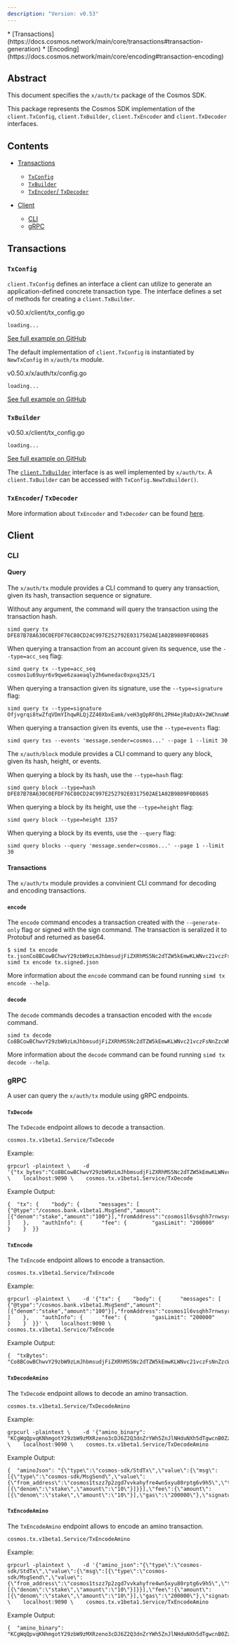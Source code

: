```yaml
---
description: "Version: v0.53"
---
```


<Note>
  * [Transactions](https://docs.cosmos.network/main/core/transactions#transaction-generation)
  * [Encoding](https://docs.cosmos.network/main/core/encoding#transaction-encoding)
</Note>

## Abstract[​](#abstract "Direct link to Abstract")

This document specifies the `x/auth/tx` package of the Cosmos SDK.

This package represents the Cosmos SDK implementation of the `client.TxConfig`, `client.TxBuilder`, `client.TxEncoder` and `client.TxDecoder` interfaces.

## Contents[​](#contents "Direct link to Contents")

* [Transactions](#transactions)

  * [`TxConfig`](#txconfig)
  * [`TxBuilder`](#txbuilder)
  * [`TxEncoder`/ `TxDecoder`](#txencoder-txdecoder)

* [Client](#client)

  * [CLI](#cli)
  * [gRPC](#grpc)

## Transactions[​](#transactions "Direct link to Transactions")

### `TxConfig`[​](#txconfig "Direct link to txconfig")

`client.TxConfig` defines an interface a client can utilize to generate an application-defined concrete transaction type. The interface defines a set of methods for creating a `client.TxBuilder`.

v0.50.x/client/tx\_config.go

```
loading...
```

[See full example on GitHub](https://github.com/cosmos/cosmos-sdk/tree/release/v0.50.x/client/tx_config.go#L25-L31)

The default implementation of `client.TxConfig` is instantiated by `NewTxConfig` in `x/auth/tx` module.

v0.50.x/x/auth/tx/config.go

```
loading...
```

[See full example on GitHub](https://github.com/cosmos/cosmos-sdk/tree/release/v0.50.x/x/auth/tx/config.go#L22-L28)

### `TxBuilder`[​](#txbuilder "Direct link to txbuilder")

v0.50.x/client/tx\_config.go

```
loading...
```

[See full example on GitHub](https://github.com/cosmos/cosmos-sdk/tree/release/v0.50.x/client/tx_config.go#L33-L50)

The [`client.TxBuilder`](https://docs.cosmos.network/main/core/transactions#transaction-generation) interface is as well implemented by `x/auth/tx`. A `client.TxBuilder` can be accessed with `TxConfig.NewTxBuilder()`.

### `TxEncoder`/ `TxDecoder`[​](#txencoder-txdecoder "Direct link to txencoder-txdecoder")

More information about `TxEncoder` and `TxDecoder` can be found [here](https://docs.cosmos.network/main/core/encoding#transaction-encoding).

## Client[​](#client "Direct link to Client")

### CLI[​](#cli "Direct link to CLI")

#### Query[​](#query "Direct link to Query")

The `x/auth/tx` module provides a CLI command to query any transaction, given its hash, transaction sequence or signature.

Without any argument, the command will query the transaction using the transaction hash.

```
simd query tx DFE87B78A630C0EFDF76C80CD24C997E252792E0317502AE1A02B9809F0D8685
```

When querying a transaction from an account given its sequence, use the `--type=acc_seq` flag:

```
simd query tx --type=acc_seq cosmos1u69uyr6v9qwe6zaaeaqly2h6wnedac0xpxq325/1
```

When querying a transaction given its signature, use the `--type=signature` flag:

```
simd query tx --type=signature Ofjvgrqi8twZfqVDmYIhqwRLQjZZ40XbxEamk/veH3gQpRF0hL2PH4ejRaDzAX+2WChnaWNQJQ41ekToIi5Wqw==
```

When querying a transaction given its events, use the `--type=events` flag:

```
simd query txs --events 'message.sender=cosmos...' --page 1 --limit 30
```

The `x/auth/block` module provides a CLI command to query any block, given its hash, height, or events.

When querying a block by its hash, use the `--type=hash` flag:

```
simd query block --type=hash DFE87B78A630C0EFDF76C80CD24C997E252792E0317502AE1A02B9809F0D8685
```

When querying a block by its height, use the `--type=height` flag:

```
simd query block --type=height 1357
```

When querying a block by its events, use the `--query` flag:

```
simd query blocks --query 'message.sender=cosmos...' --page 1 --limit 30
```

#### Transactions[​](#transactions-1 "Direct link to Transactions")

The `x/auth/tx` module provides a convinient CLI command for decoding and encoding transactions.

#### `encode`[​](#encode "Direct link to encode")

The `encode` command encodes a transaction created with the `--generate-only` flag or signed with the sign command. The transaction is seralized it to Protobuf and returned as base64.

```
$ simd tx encode tx.jsonCo8BCowBChwvY29zbW9zLmJhbmsudjFiZXRhMS5Nc2dTZW5kEmwKLWNvc21vczFsNnZzcWhoN3Jud3N5cjJreXozampnM3FkdWF6OGd3Z3lsODI3NRItY29zbW9zMTU4c2FsZHlnOHBteHU3Znd2dDBkNng3amVzd3A0Z3d5a2xrNnkzGgwKBXN0YWtlEgMxMDASBhIEEMCaDA==$ simd tx encode tx.signed.json
```

More information about the `encode` command can be found running `simd tx encode --help`.

#### `decode`[​](#decode "Direct link to decode")

The `decode` commands decodes a transaction encoded with the `encode` command.

```
simd tx decode Co8BCowBChwvY29zbW9zLmJhbmsudjFiZXRhMS5Nc2dTZW5kEmwKLWNvc21vczFsNnZzcWhoN3Jud3N5cjJreXozampnM3FkdWF6OGd3Z3lsODI3NRItY29zbW9zMTU4c2FsZHlnOHBteHU3Znd2dDBkNng3amVzd3A0Z3d5a2xrNnkzGgwKBXN0YWtlEgMxMDASBhIEEMCaDA==
```

More information about the `decode` command can be found running `simd tx decode --help`.

### gRPC[​](#grpc "Direct link to gRPC")

A user can query the `x/auth/tx` module using gRPC endpoints.

#### `TxDecode`[​](#txdecode "Direct link to txdecode")

The `TxDecode` endpoint allows to decode a transaction.

```
cosmos.tx.v1beta1.Service/TxDecode
```

Example:

```
grpcurl -plaintext \    -d '{"tx_bytes":"Co8BCowBChwvY29zbW9zLmJhbmsudjFiZXRhMS5Nc2dTZW5kEmwKLWNvc21vczFsNnZzcWhoN3Jud3N5cjJreXozampnM3FkdWF6OGd3Z3lsODI3NRItY29zbW9zMTU4c2FsZHlnOHBteHU3Znd2dDBkNng3amVzd3A0Z3d5a2xrNnkzGgwKBXN0YWtlEgMxMDASBhIEEMCaDA=="}' \    localhost:9090 \    cosmos.tx.v1beta1.Service/TxDecode
```

Example Output:

```
{  "tx": {    "body": {      "messages": [        {"@type":"/cosmos.bank.v1beta1.MsgSend","amount":[{"denom":"stake","amount":"100"}],"fromAddress":"cosmos1l6vsqhh7rnwsyr2kyz3jjg3qduaz8gwgyl8275","toAddress":"cosmos158saldyg8pmxu7fwvt0d6x7jeswp4gwyklk6y3"}      ]    },    "authInfo": {      "fee": {        "gasLimit": "200000"      }    }  }}
```

#### `TxEncode`[​](#txencode "Direct link to txencode")

The `TxEncode` endpoint allows to encode a transaction.

```
cosmos.tx.v1beta1.Service/TxEncode
```

Example:

```
grpcurl -plaintext \    -d '{"tx": {    "body": {      "messages": [        {"@type":"/cosmos.bank.v1beta1.MsgSend","amount":[{"denom":"stake","amount":"100"}],"fromAddress":"cosmos1l6vsqhh7rnwsyr2kyz3jjg3qduaz8gwgyl8275","toAddress":"cosmos158saldyg8pmxu7fwvt0d6x7jeswp4gwyklk6y3"}      ]    },    "authInfo": {      "fee": {        "gasLimit": "200000"      }    }  }}' \    localhost:9090 \    cosmos.tx.v1beta1.Service/TxEncode
```

Example Output:

```
{  "txBytes": "Co8BCowBChwvY29zbW9zLmJhbmsudjFiZXRhMS5Nc2dTZW5kEmwKLWNvc21vczFsNnZzcWhoN3Jud3N5cjJreXozampnM3FkdWF6OGd3Z3lsODI3NRItY29zbW9zMTU4c2FsZHlnOHBteHU3Znd2dDBkNng3amVzd3A0Z3d5a2xrNnkzGgwKBXN0YWtlEgMxMDASBhIEEMCaDA=="}
```

#### `TxDecodeAmino`[​](#txdecodeamino "Direct link to txdecodeamino")

The `TxDecode` endpoint allows to decode an amino transaction.

```
cosmos.tx.v1beta1.Service/TxDecodeAmino
```

Example:

```
grpcurl -plaintext \    -d '{"amino_binary": "KCgWqQpvqKNhmgotY29zbW9zMXRzeno3cDJ6Z2Q3dnZrYWh5ZnJlNHduNXh5dTgwcnB0ZzZ2OWg1Ei1jb3Ntb3MxdHN6ejdwMnpnZDd2dmthaHlmcmU0d241eHl1ODBycHRnNnY5aDUaCwoFc3Rha2USAjEwEhEKCwoFc3Rha2USAjEwEMCaDCIGZm9vYmFy"}' \    localhost:9090 \    cosmos.tx.v1beta1.Service/TxDecodeAmino
```

Example Output:

```
{  "aminoJson": "{\"type\":\"cosmos-sdk/StdTx\",\"value\":{\"msg\":[{\"type\":\"cosmos-sdk/MsgSend\",\"value\":{\"from_address\":\"cosmos1tszz7p2zgd7vvkahyfre4wn5xyu80rptg6v9h5\",\"to_address\":\"cosmos1tszz7p2zgd7vvkahyfre4wn5xyu80rptg6v9h5\",\"amount\":[{\"denom\":\"stake\",\"amount\":\"10\"}]}}],\"fee\":{\"amount\":[{\"denom\":\"stake\",\"amount\":\"10\"}],\"gas\":\"200000\"},\"signatures\":null,\"memo\":\"foobar\",\"timeout_height\":\"0\"}}"}
```

#### `TxEncodeAmino`[​](#txencodeamino "Direct link to txencodeamino")

The `TxEncodeAmino` endpoint allows to encode an amino transaction.

```
cosmos.tx.v1beta1.Service/TxEncodeAmino
```

Example:

```
grpcurl -plaintext \    -d '{"amino_json":"{\"type\":\"cosmos-sdk/StdTx\",\"value\":{\"msg\":[{\"type\":\"cosmos-sdk/MsgSend\",\"value\":{\"from_address\":\"cosmos1tszz7p2zgd7vvkahyfre4wn5xyu80rptg6v9h5\",\"to_address\":\"cosmos1tszz7p2zgd7vvkahyfre4wn5xyu80rptg6v9h5\",\"amount\":[{\"denom\":\"stake\",\"amount\":\"10\"}]}}],\"fee\":{\"amount\":[{\"denom\":\"stake\",\"amount\":\"10\"}],\"gas\":\"200000\"},\"signatures\":null,\"memo\":\"foobar\",\"timeout_height\":\"0\"}}"}' \    localhost:9090 \    cosmos.tx.v1beta1.Service/TxEncodeAmino
```

Example Output:

```
{  "amino_binary": "KCgWqQpvqKNhmgotY29zbW9zMXRzeno3cDJ6Z2Q3dnZrYWh5ZnJlNHduNXh5dTgwcnB0ZzZ2OWg1Ei1jb3Ntb3MxdHN6ejdwMnpnZDd2dmthaHlmcmU0d241eHl1ODBycHRnNnY5aDUaCwoFc3Rha2USAjEwEhEKCwoFc3Rha2USAjEwEMCaDCIGZm9vYmFy"}
```
